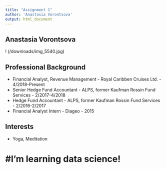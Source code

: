```yaml
---
title: "Assignment 1"
author: 'Anastasia Vorontsova'
output: html_document
---
```


## Anastasia Vorontsova

! (/downloads/img_5540.jpg)

## Professional Background

* Financial Analyst, Revenue Management - Royal Caribben Cruises Ltd. - 4/2018-Present
* Senior Hedge Fund Accountant - ALPS, former Kaufman Rossin Fund Services - 2/2017-4/2018
* Hedge Fund Accountant - ALPS, former Kaufman Rossin Fund Services  - 2/2016-2/2017
* Financial Analyst Intern - Diageo - 2015

## Interests

* Yoga, Meditation
 
# #I'm learning data science!


